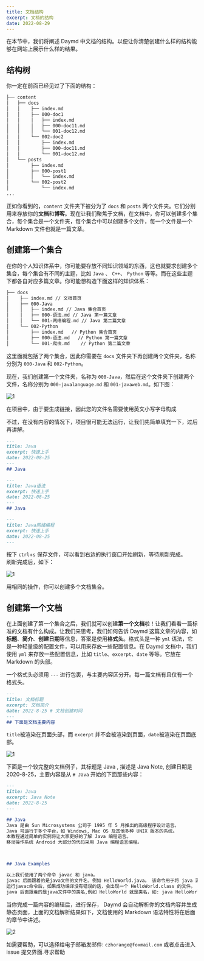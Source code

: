 ```yaml
---
title: 文档结构
excerpt: 文档的结构
date: 2022-08-29
---
```


在本节中，我们将阐述 Daymd 中文档的结构。以便让你清楚创建什么样的结构能够在网站上展示什么样的结果。

## 结构树

你一定在前面已经见过了下面的结构：

```bash
├── content
│   ├── docs
│   │    ├── index.md
│   │    ├── 000-doc1
│   │    │   ├── index.md
│   │    │   ├── 000-doc11.md
│   │    │   └── 001-doc12.md
│   │    └── 002-doc2
│   │        ├── index.md
│   │        ├── 000-doc11.md
│   │        └── 001-doc12.md
│   └── posts
│        ├── index.md
│        ├── 000-post1
│        │   └── index.md
│        └── 002-post2
│            └── index.md
...
```

正如你看到的，`content` 文件夹下被分为了 `docs` 和 `posts` 两个文件夹。它们分别用来存放你的**文档**和**博客**。现在让我们聚焦于文档，在文档中，你可以创建多个集合，每个集合是一个文件夹，每个集合中可以创建多个文件，每一个文件是一个 Markdown 文件也就是一篇文章。

## 创建第一个集合

在你的个人知识体系中，你可能要存放不同知识领域的东西，这也就要求创建多个集合，每个集合有不同的主题，比如 `Java` 、 `C++`、 `Python` 等等。而在这些主题下都各自对应多篇文章。你可能想构造下面这样的知识体系：  

```bash
├── docs
│    ├── index.md // 文档首页
│    ├── 000-Java
│    │   ├── index.md // Java 集合首页
│    │   ├── 000-语法.md // Java 第一篇文章
│    │   └── 001-网络编程.md // Java 第二篇文章
│    └── 002-Python
│        ├── index.md   // Python 集合首页
│        ├── 000-语法.md   // Python 第一篇文章 
│        └── 001-爬虫.md    // Python 第二篇文章
```

这里面就包括了两个集合，因此你需要在 `docs` 文件夹下再创建两个文件夹，名称分别为 `000-Java` 和 `002-Python`。

现在，我们创建第一个文件夹，名称为 `000-Java`，然后在这个文件夹下创建两个文件，名称分别为 `000-javalanguage.md` 和 `001-javaweb.md`。如下图：  

![1](https://jetzihan-img.oss-cn-beijing.aliyuncs.com/blog/1661780067153.png)

<Warn>在项目中，由于要生成链接，因此您的文件名需要使用英文小写字母构成</Warn>

不过，在没有内容的情况下，项目很可能无法运行，让我们先简单填充一下，过后再讲解。  

```md title="index.md"
---
title: Java
excerpt: 快速上手
date: 2022-08-25
---
## Java
```

```md title="Java语法.md"
---
title: Java语法
excerpt: 快速上手
date: 2022-08-25
---
## Java
```

```md title="Java网络编程.md"
---
title: Java网络编程
excerpt: 快速上手
date: 2022-08-25
---
```

按下 `ctrl`+`s` 保存文件，可以看到右边的执行窗口开始刷新，等待刷新完成。  
刷新完成后，如下：  

![1](https://jetzihan-img.oss-cn-beijing.aliyuncs.com/blog/20220829213613.png)  

用相同的操作，你可以创建多个文档集合。

## 创建第一个文档

在上面创建了第一个集合之后，我们就可以创建**第一个文档**啦！让我们看看一篇标准的文档有什么构成。让我们来思考，我们如何告诉 Daymd 这篇文章的内容，如 **标题**、**简介**、**创建日期**等信息，答案是使用**格式头**。格式头是一种 `yml` 语法，它是一种轻量级的配置文件，可以用来存放一些配置信息。在 Daymd 文档中，我们使用 `yml` 来存放一些配置信息，比如 `title`、`excerpt`、`date` 等等。它放在 Markdown 的头部。  

一个格式头必须用 `---` 进行包裹，与主要内容区分开。每一篇文档有且仅有一个格式头。  

```md
---
title: 文档标题
excerpt: 文档简介
date: 2022-8-25 # 文档创建时间
---
## 下面是文档主要内容
```

`title`被渲染在页面头部，而 `excerpt` 并不会被渲染到页面，`date`被渲染在页面底部。

![1](https://jetzihan-img.oss-cn-beijing.aliyuncs.com/blog/1661781216174.png)

下面是一个较完整的文档例子，其标题是 Java , 描述是 Java Note, 创建日期是 2020-8-25，主要内容是从 `# Java` 开始的下面那些内容：

```md
---
title: Java
excerpt: Java Note
date: 2022-8-25
---

## Java
Java 是由 Sun Microsystems 公司于 1995 年 5 月推出的高级程序设计语言。
Java 可运行于多个平台，如 Windows, Mac OS 及其他多种 UNIX 版本的系统。
本教程通过简单的实例将让大家更好的了解 Java 编程语言。
移动操作系统 Android 大部分的代码采用 Java 编程语言编程。



## Java Examples

以上我们使用了两个命令 javac 和 java。
javac 后面跟着的是java文件的文件名，例如 HelloWorld.java。 该命令用于将 java 源文件编译为 class 字节码文件，如： javac HelloWorld.java。
运行javac命令后，如果成功编译没有错误的话，会出现一个 HelloWorld.class 的文件。
java 后面跟着的是java文件中的类名,例如 HelloWorld 就是类名，如: java HelloWorld。
```

当你完成一篇内容的编辑后，进行保存， Daymd 会自动解析你的文档内容并生成静态页面，上面的文档解析结果如下，文档使用的 Markdown 语法特性将在后面的章节中讲述。  

![2](https://jetzihan-img.oss-cn-beijing.aliyuncs.com/blog/20220830102220.png)

<Tips title="遇到问题？">如需要帮助，可以选择给电子邮箱发邮件: `czhorange@foxmail.com` 或者点击进入 issue 提交界面.<To to="https://github.com/inannan423/Daymd/issues">寻求帮助</To></Tips>
